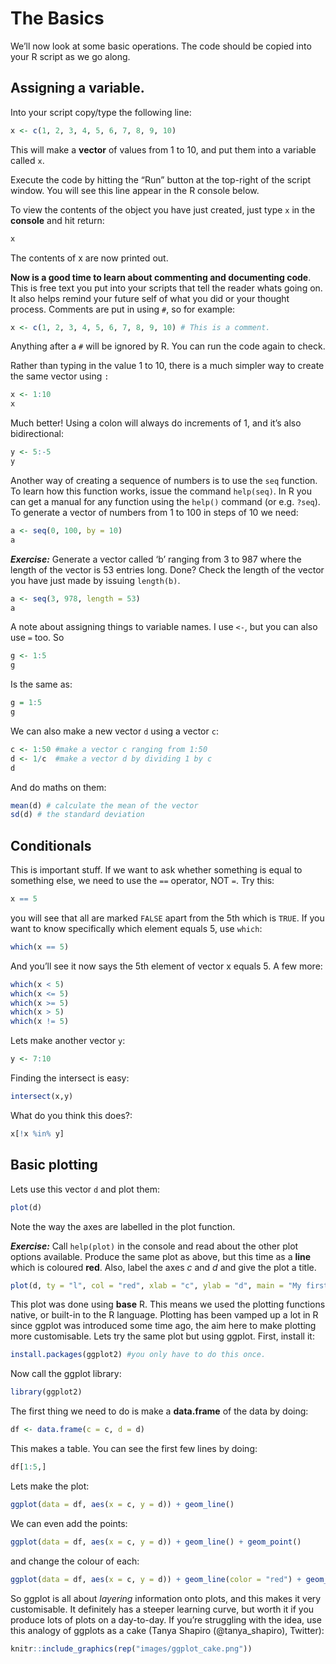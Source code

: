 # The Basics {#thebasics}

We'll now look at some basic operations. The code should be copied into your R script as we go along.

## Assigning a variable.

Into your script copy/type the following line:

```r
x <- c(1, 2, 3, 4, 5, 6, 7, 8, 9, 10)
```

This will make a **vector** of values from 1 to 10, and put them into a variable called `x`.

Execute the code by hitting the "Run" button at the top-right of the script window. You will see this line appear in the R console below.

To view the contents of the object you have just created, just type `x` in the **console** and hit return:

```r
x
```

The contents of x are now printed out.

**Now is a good time to learn about commenting and documenting code**. This is free text you put into your scripts that tell the reader whats going on. It also helps remind your future self of what you did or your thought process. Comments are put in using ```#```, so for example:

```r
x <- c(1, 2, 3, 4, 5, 6, 7, 8, 9, 10) # This is a comment.
```

Anything after a `#` will be ignored by R. You can run the code again to check.

Rather than typing in the value 1 to 10, there is a much simpler way to create the same vector using `:`

```r
x <- 1:10
x
```

Much better! Using a colon will always do increments of 1, and it's also bidirectional:

```r
y <- 5:-5
y
```

Another way of creating a sequence of numbers is to use the `seq` function. To learn how this function works, issue the command `help(seq)`. In R you can get a manual for any function using the `help()` command (or e.g. `?seq`). To generate a vector of numbers from 1 to 100 in steps of 10 we need:

```r
a <- seq(0, 100, by = 10)
a
```

***Exercise:*** Generate a vector called 'b' ranging from 3 to 987 where the length of the vector is 53 entries long.
Done? Check the length of the vector you have just made by issuing `length(b)`.

```r
a <- seq(3, 978, length = 53)
a
```

A note about assigning things to variable names. I use ```<-```, but you can also use ```=``` too. So

```r
g <- 1:5
g
```

Is the same as:
```r
g = 1:5
g
```

We can also make a new vector `d` using a vector `c`: 
```r
c <- 1:50 #make a vector c ranging from 1:50
d <- 1/c  #make a vector d by dividing 1 by c
d
```

And do maths on them:
```r
mean(d) # calculate the mean of the vector
sd(d) # the standard deviation
```

## Conditionals
This is important stuff. If we want to ask whether something is equal to something else, we need to use the `==` operator, NOT `=`. Try this:

```r
x == 5
```

you will see that all are marked `FALSE` apart from the 5th which is `TRUE`. If you want to know specifically which element equals 5, use `which`:

```r
which(x == 5)
```

And you'll see it now says the 5th element of vector x equals 5. A few more:

```r
which(x < 5)
which(x <= 5)
which(x >= 5)
which(x > 5)
which(x != 5)
```

Lets make another vector `y`:
```r
y <- 7:10
```

Finding the intersect is easy:
```r
intersect(x,y)
```

What do you think this does?:
```r
x[!x %in% y]
```

## Basic plotting

Lets use this vector `d` and plot them:

```r
plot(d)
```

Note the way the axes are labelled in the plot function.

***Exercise:*** Call `help(plot)` in the console and read about the other plot options available. Produce the same plot as above, but this time as a **line** which is coloured **red**. Also, label the axes $c$ and $d$ and give the plot a title.

```r
plot(d, ty = "l", col = "red", xlab = "c", ylab = "d", main = "My first plot")
```

This plot was done using **base** R. This means we used the plotting functions native, or built-in to the R language. Plotting has been vamped up a lot in R since ggplot was introduced some time ago, the aim here to make plotting more customisable. Lets try the same plot but using ggplot. First, install it:

```r
install.packages(ggplot2) #you only have to do this once.
```

Now call the ggplot library:

```r
library(ggplot2)
```

The first thing we need to do is make a **data.frame** of the data by doing:
```r
df <- data.frame(c = c, d = d)
```

This makes a table. You can see the first few lines by doing:
```r
df[1:5,]
```

Lets make the plot:
```r
ggplot(data = df, aes(x = c, y = d)) + geom_line()
```

We can even add the points:
```r
ggplot(data = df, aes(x = c, y = d)) + geom_line() + geom_point()
```

and change the colour of each:
```r
ggplot(data = df, aes(x = c, y = d)) + geom_line(color = "red") + geom_point(color = "green")
```

So ggplot is all about *layering* information onto plots, and this makes it very customisable. It definitely has a steeper learning curve, but worth it if you produce lots of plots on a day-to-day. If you're struggling with the idea, use this analogy of ggplots as a cake (Tanya Shapiro (\@tanya_shapiro), Twitter):

```r
knitr::include_graphics(rep("images/ggplot_cake.png"))
```




